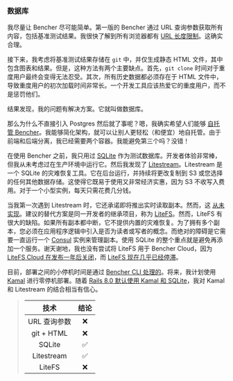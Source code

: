 ### 数据库

我尽量让 Bencher 尽可能简单。第一版的 Bencher 通过 URL 查询参数获取所有内容，包括基准测试结果。我很快了解到所有浏览器都有 [URL 长度限制][chrome url length]。这确实合理。

接下来，我考虑将基准测试结果存储在 `git` 中，并仅生成静态 HTML 文件，其中包含图表和结果。但是，这种方法有两个主要缺点。首先，`git clone` 时间对于重度用户最终会变得无法忍受。其次，所有历史数据都必须存在于 HTML 文件中，导致重度用户的初次加载时间非常长。一个开发工具应该热爱它的重度用户，而不是惩罚他们。

结果发现，我的问题有解决方案。它就叫做数据库。

那么为什么不直接引入 Postgres 然后就了事呢？嗯，我确实希望人们能够 [自托管 Bencher][bencher self hosted]。我能够简化架构，就可以让别人更轻松（和便宜）地自托管。由于前端和后端分离，我已经需要两个容器。我能避免第三个吗？没错！

在使用 Bencher 之前，我只用过 [SQLite][sqlite] 作为测试数据库。开发者体验非常棒，但我从未考虑过在生产环境中运行它。然后我发现了 [Litestream][github litestream]。Litestream 是一个 SQLite 的灾难恢复工具。它在后台运行，并持续将更改复制到 S3 或您选择的任何其他数据存储。这使得它既易于使用又非常经济实惠，因为 S3 不收写入费用。对于一个小型实例，每天只需花费几分钱。

当我第一次遇到 Litestream 时，它还承诺即将推出实时读取副本。然而，这 [从未实现][litestream github issue 8]。建议的替代方案是同一开发者的继承项目，称为 [LiteFS][github litefs]。然而，LiteFS 有很大的缺陷。如果所有副本都中断，它不提供内置的灾难恢复。为了拥有多个副本，您必须在应用程序逻辑中引入是否为读者或写者的概念。而绝对的障碍是它需要一直运行一个 [Consul][github consul] 实例来管理副本。使用 SQLite 的整个重点就是避免再添加一个服务。谢天谢地，我也没有尝试将 LiteFS 用于 Bencher Cloud，因为 [LiteFS Cloud 在发布一年后关闭][litefs sunset]，而 [LiteFS 现在几乎已经停滞][github litefs contributors]。

目前，部署之间的小停机时间是通过 [Bencher CLI 处理的][bencher attempts]。将来，我计划使用 [Kamal][github kamal] 进行零停机部署。随着 [Rails 8.0 默认使用 Kamal 和 SQLite][rails 8]，我对 Kamal 和 Litestream 的结合相当有信心。

> |    技术    | 结论 |
> | :--------: | :--: |
> | URL 查询参数 |    ❌    |
> |    git + HTML    |    ❌    |
> |      SQLite      |    ✅    |
> |    Litestream    |    ✅    |
> |      LiteFS      |    ❌    |

[chrome url length]: https://chromium.googlesource.com/chromium/src/+/main/docs/security/url_display_guidelines/url_display_guidelines.md#url-length
[bencher self hosted]: /zh/docs/explanation/bencher-self-hosted/
[sqlite]: https://sqlite.org/
[github litestream]: https://github.com/benbjohnson/litestream
[litestream github issue 8]: https://github.com/benbjohnson/litestream/issues/8#issuecomment-1173214316
[github litefs]: https://github.com/superfly/litefs
[github consul]: https://github.com/hashicorp/consul
[litefs sunset]: https://community.fly.io/t/sunsetting-litefs-cloud/20829
[github litefs contributors]: https://github.com/superfly/litefs/graphs/contributors
[bencher attempts]: /zh/docs/explanation/bencher-run/#--attempts-count
[github kamal]: https://github.com/basecamp/kamal
[rails 8]: https://rubyonrails.org/2024/9/27/rails-8-beta1-no-paas-required